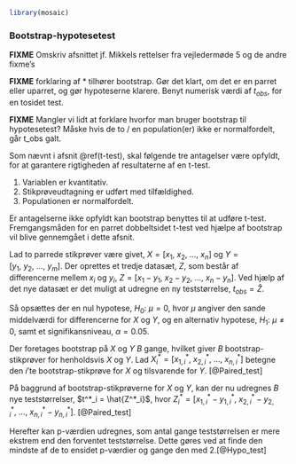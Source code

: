  ```r
library(mosaic)
```
### Bootstrap-hypotesetest

__FIXME__ Omskriv afsnittet jf. Mikkels rettelser fra vejledermøde 5 og de andre fixme's

__FIXME__ forklaring af * tilhører bootstrap. Gør det klart, om det er en parret eller uparret, og gør hypoteserne klarere. Benyt numerisk værdi af $t_{obs}$, for en tosidet test.

__FIXME__ Mangler vi lidt at forklare hvorfor man bruger bootstrap til hypotesetest? Måske hvis de to / en population(er) ikke er normalfordelt, går t_obs galt.

Som nævnt i afsnit \@ref(t-test), skal følgende tre antagelser være opfyldt, for at garantere rigtigheden af resultaterne af en t-test. 

1. Variablen er kvantitativ.
2. Stikprøveudtagning er udført med tilfældighed.
3. Populationen er normalfordelt.

Er antagelserne ikke opfyldt kan bootstrap benyttes til at udføre t-test. Fremgangsmåden for en parret dobbeltsidet t-test ved hjælpe af bootstrap vil blive gennemgået i dette afsnit. 

<!-- I dette afsnit vil fremgangsmåden for at udføre en hypotesetest på en given population, ved hjælp af bootstrap-metoden, blive gennemgået. Fremgangsmåden startes med at der er to uafhængige stikprøver: -->

Lad to parrede stikprøver være givet, $X=[x_{1},~x_{2},~...,~x_{n}]$ og $Y=[y_{1},~y_{2},~...,~y_{m}]$.
Der oprettes et tredje datasæt, $Z$, som består af differencerne mellem $x_i$ og $y_i$, $Z = [x_1-y_1,~ x_2-y_2,~...,~x_n-y_n]$. Ved hjælp af det nye datasæt er det muligt at udregne en ny teststørrelse, $t_{obs}=\hat{Z}$.

<!-- På baggrund af forskellen i de to stikprøvers middelværdi, er det muligt at udregne en teststørrelse, $t_{obs}=\hat{X-Y}$. -->

Så opsættes der en nul hypotese, $H_0:~\mu = 0$, hvor $\mu$ angiver den sande middelværdi for differencerne for $X$ og $Y$, og en alternativ hypotese, $H_1:~\mu\neq 0$, samt et signifikansniveau, $\alpha = 0.05$. 

<!-- Så opsættes der en hypotese, $H_0:$ begge stikprøver kommer fra den samme population, en alternativ hypotese, $H_1:$ begge stikprøver kommer IKKE fra den samme population og $\mu_{_X}>\mu_{_Y}$, og et signifikansniveau, $\alpha = 0.05$. -->

Der foretages bootstrap på $X$ og $Y$ $B$ gange, hvilket giver $B$ bootstrap-stikprøver for henholdsvis $X$ og $Y$. Lad $X^*_i = [x^*_{1,i},~x^*_{2,i},~...,~x^*_{n,i}]$ betegne den $i$'te bootstrap-stikprøve for $X$ og tilsvarende for $Y$. [@Paired_test]

På baggrund af bootstrap-stikprøverne for $X$ og $Y$, kan der nu udregnes $B$ nye teststørrelser, $t^*_i = \hat{Z^*_i}$, hvor $Z^*_i = [x^*_{1,i}-y^*_{1,i},~x^*_{2,i}-y^*_{2,i},~...,~x^*_{n,i}-y^*_{n,i}]$. [@Paired_test]

<!-- Først forenes de to stikprøver til en samlet stikprøve med størrelsen $n+m$ observationer. Derefter laves en bootstrap-stikprøve af $n+m$ observationer med tilbagelægning fra den samlede stikprøve. Herefter udregnes middelværdien af de første $n$ observationer, som kaldes $\hat{X}^*_1$. Desuden udregnes middelværdien af de resterende $m$ observationer, der kaldes $\hat{Y}^*_1$. Til sidst udregnes bootstrap-teststørrelsen $t^*_1=\hat{X}^*_1-\hat{Y}^*_1$. -->

Herefter kan p-værdien udregnes, som antal gange teststørrelsen er mere ekstrem end den forventet teststørrelse. Dette gøres ved at finde den mindste af de to ensidet p-værdier og gange den med $2$.[@Hypo_test]

\begin{align}
p_{mindre} &= \frac{\text{antal gange }\{t^*<0\}}{B} \\
p_{større} &= \frac{\text{antal gange }\{t^*>0\}}{B} \\
p_{tosidet} &= 2\text{min}(p_{mindre},~p_{større})
\end{align}


<!-- Trin to til fem i ovenstående gentages i alt $B$ gange, hvilket giver $B$ teststørrelser. Herefter kan p-værdien udregnes, som andelen af bootstrap-teststørrelser, der er større end stikprøve-teststrørrelsen, $\text{p-værdi}\approx\frac{\text{antal gange }\{t^*>t_{obs}\}}{B}$. Forkast $H_0$, hvis $\text{p-værdi}<\alpha$. [@BootHypo] -->


